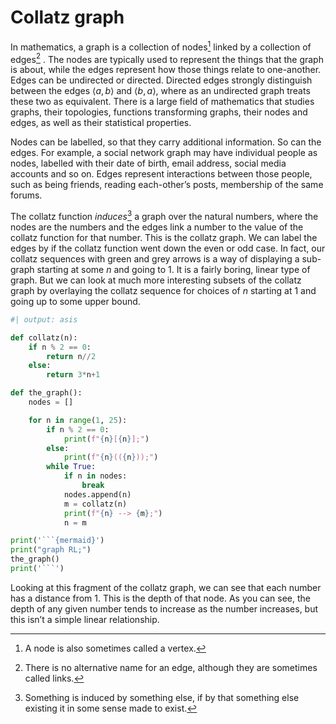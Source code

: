 # Collatz graph

In mathematics, a graph is a collection of nodes[^1] linked by a collection of edges[^2] .
The nodes are typically used to represent the things that the graph is about, while the edges represent how those things relate to one-another.
Edges can be undirected or directed.
Directed edges strongly distinguish between the edges $\langle a, b \rangle$ and $\langle b, a \rangle$, where as an undirected graph treats these two as equivalent.
There is a  large field of mathematics that studies graphs, their topologies, functions transforming graphs, their nodes and edges, as well as their statistical properties.

Nodes can be labelled, so that they carry additional information.
So can the edges.
For example, a social network graph may have individual people as nodes, labelled with their date of birth, email address, social media accounts and so on.
Edges represent interactions between those people, such as being friends, reading each-other's posts, membership of the same forums.

The collatz function *induces*[^3] a graph over the natural numbers, where the nodes are the numbers and the edges link a number to the value of the collatz function for that number.
This is the collatz graph.
We can label the edges by if the collatz function went down the even or odd case.
In fact, our collatz sequences with green and grey arrows is a way of displaying a sub-graph starting at some $n$ and going to 1.
It is a fairly boring, linear type of graph.
But we can look at much more interesting subsets of the collatz graph by overlaying the collatz sequence for choices of $n$ starting at 1 and going up to some upper bound.

```python
#| output: asis

def collatz(n):
	if n % 2 == 0:
		return n//2
	else:
		return 3*n+1

def the_graph():
	nodes = []

	for n in range(1, 25):
		if n % 2 == 0:
			print(f"{n}[{n}];")
		else:
			print(f"{n}(({n}));")
		while True:
			if n in nodes:
				break
			nodes.append(n)
			m = collatz(n)
			print(f"{n} --> {m};")
			n = m

print('```{mermaid}')
print("graph RL;")
the_graph()
print('```')
```

Looking at this fragment of the collatz graph, we can see that each number has a distance from 1.
This is the depth of that node.
As you can see, the depth of any given number tends to increase as the number increases, but this isn't a simple linear relationship. 

[^1]: A node is also sometimes called a vertex.
[^2]: There is no alternative name for an edge, although they are sometimes called links.
[^3]: Something is induced by something else, if by that something else existing it in some sense made to exist.	
